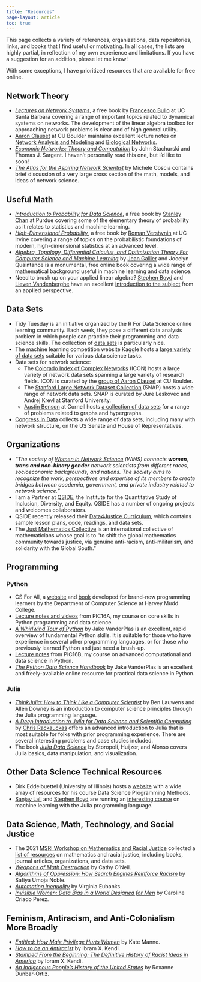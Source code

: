 ```yaml
---
title: "Resources"
page-layout: article
toc: true
---
```


This page collects a variety of references, organizations, data repositories, links, and books that I find useful or motivating. In all cases, the lists are highly partial, in reflection of my own experience and limitations. If you have a suggestion for an addition, please let me know! 

With some exceptions, I have prioritized resources that are available for free online. 

## Network Theory

- [*Lectures on Network Systems*](http://motion.me.ucsb.edu/book-lns/), a free book by [Francesco Bullo](http://motion.me.ucsb.edu/) at UC Santa Barbara covering a range of important topics related to dynamical systems on networks. The development of the linear algebra toolbox for approaching network problems is clear and of high general utility.   
- [Aaron Clauset](https://aaronclauset.github.io/) at CU Boulder maintains excellent lecture notes on [Network Analysis and Modeling](https://aaronclauset.github.io/courses/5352/) and [Biological Networks](https://aaronclauset.github.io/courses/3352/). 
- [*Economic Networks: Theory and Computation*](https://arxiv.org/pdf/2203.11972.pdf) by John Stachurski and Thomas J. Sargent. I haven’t personally read this one, but I'd like to soon! 
- [*The Atlas for the Aspiring Network Scientist*](https://arxiv.org/pdf/2101.00863.pdf) by Michele Coscia contains brief discussion of a very large cross section of the math, models, and ideas of network science. 

## Useful Math

- [*Introduction to Probability for Data Science*](https://probability4datascience.com/?source=techstories.org), a free book by [Stanley Chan](https://engineering.purdue.edu/ChanGroup/stanleychan.html) at Purdue covering some of the elementary theory of probability as it relates to statistics and machine learning. 
- [*High-Dimensional Probability*](https://www.math.uci.edu/~rvershyn/papers/HDP-book/HDP-book.pdf), a free book by [Roman Vershynin](https://www.math.uci.edu/~rvershyn/) at UC Irvine covering a range of topics on the probabilistic foundations of modern, high-dimensional statistics at an advanced level. 
- [*Algebra, Topology, Differential Calculus, and Optimization Theory For Computer Science and Machine Learning*](https://www.cis.upenn.edu/~jean/math-deep.pdf) by [Jean Gallier](https://www.cis.upenn.edu/~jean/home.html) and Jocelyn Quaintance is a monumental, free online book covering a wide range of mathematical background useful in machine learning and data science. 
- Need to brush up on your applied linear algebra? [Stephen Boyd](https://web.stanford.edu/~boyd/) and [Lieven Vandenberghe](http://www.seas.ucla.edu/~vandenbe/) have an excellent [introduction to the subject](https://web.stanford.edu/~boyd/vmls/vmls.pdf) from an applied perspective.

## Data Sets

- Tidy Tuesday is an initiative organized by the R For Data Science online learning community. Each week, they pose a different data analysis problem in which people can practice their programming and data science skills. The collection of [data sets](https://github.com/rfordatascience/tidytuesday) is particularly nice. 
- The machine learning competition website Kaggle hosts a [large variety of data sets](https://www.kaggle.com/datasets) suitable for various data science tasks.  
- Data sets for network science: 
    - The [Colorado Index of Complex Networks](https://icon.colorado.edu/#!/) (ICON) hosts a large variety of network data sets spanning a large variety of research fields. ICON is curated by the [group of Aaron Clauset](https://aaronclauset.github.io) at CU Boulder. 
    - The [Stanford Large Network Dataset Collection](https://snap.stanford.edu/data/) (SNAP) hosts a wide range of network data sets. SNAP is curated by Jure Leskovec and Andrej Krevl at Stanford University. 
    - [Austin Benson](https://www.cs.cornell.edu/~arb/) at Cornell hosts [a collection of data sets](https://www.cs.cornell.edu/~arb/data/) for a range of problems related to graphs and hypergraphs. 
- [Congress In Data](https://www.congressindata.com) collects a wide range of data sets, including many with network structure, on the US Senate and House of Representatives. 

## Organizations

- *"The society of [Women in Network Science](https://www.networkscienceinstitute.org/wins) (WiNS) connects **women, trans and non-binary gender** network scientists from different races, socioeconomic backgrounds, and nations. The society aims to recognize the work, perspectives and expertise of its members to create bridges between academia, government, and private industry related to network science."* 
- I am a Partner at [QSIDE](https://qsideinstitute.org/), the Institute for the Quantitative Study of Inclusion, Diversity, and Equity. QSIDE has a number of ongoing projects and welcomes collaborators. 
- QSIDE recently released their [Data4Justice Curriculum](https://qsideinstitute.org/qside-data4justice-curriculum-outline/), which contains sample lesson plans, code, readings, and data sets. 
- The [Just Mathematics Collective](https://www.justmathematicscollective.net/) is an international collective of mathematicians whose goal is to "to shift the global mathematics community towards justice, via genuine anti-racism, anti-militarism, and solidarity with the Global South."

## Programming

### Python

- CS For All, a [website](https://www.cs.hmc.edu/twiki/bin/view/CSforAll) and [book](https://www.cs.hmc.edu/twiki/bin/view/CSforAll) developed for brand-new programming learners by the Department of Computer Science at Harvey Mudd College. 
- [Lecture notes and videos](https://philchodrow.github.io/PIC16A/schedule/) from PIC16A, my course on core skills in Python programming and data science. 
- [*A Whirlwind Tour of Python*](https://jakevdp.github.io/WhirlwindTourOfPython/) by Jake VanderPlas is an excellent, rapid overview of fundamental Python skills. It is suitable for those who have experience in several other programming languages, or for those who previously learned Python and just need a brush-up.  
- [Lecture notes](https://philchodrow.github.io/PIC16B/schedule/) from PIC16B, my course on advanced computational and data science in Python.  
- [*The Python Data Science Handbook*](https://jakevdp.github.io/PythonDataScienceHandbook/) by Jake VanderPlas is an excellent and freely-available online resource for practical data science in Python. 

### Julia

- [*ThinkJulia: How to Think Like a Computer Scientist*](https://benlauwens.github.io/ThinkJulia.jl/latest/book.html) by Ben Lauwens and Allen Downey is an introduction to computer science principles through the Julia programming language. 
- [*A Deep Introduction to Julia for Data Science and Scientific Computing
*](https://ucidatascienceinitiative.github.io/IntroToJulia/) by [Chris Rackauckas](https://www.stochasticlifestyle.com) offers an advanced introduction to Julia that is most suitable for folks with prior programming experience. There are several interesting problems and case studies included. 
- The book [*Julia Data Science*](https://juliadatascience.io) by Storopoli, Huijzer, and Alonso covers Julia basics, data manipulation, and visualization. 


## Other Data Science Technical Resources 

- Dirk Eddelbuettel (University of Illinois) hosts a [website](https://stat447.com) with a wide array of resources for his course Data Science Programming Methods.
- [Sanjay Lall](http://lall.stanford.edu/) and [Stephen Boyd](http://web.stanford.edu/~boyd) are running an [interesting course](http://ee104.stanford.edu) on machine learning with the Julia programming language. 

## Data Science, Math, Technology, and Social Justice

- The 2021 [MSRI Workshop on Mathematics and Racial Justice](https://www.msri.org/workshops/1012) collected a [list of resources](https://docs.google.com/document/d/1-40eCiJdlOIxDWnALv-kqO5-0c5NH1M857-_kTj-GeE/edit?usp=sharing) on mathematics and racial justice, including books, journal articles, organizations, and data sets.
- [*Weapons of Math Destruction*](https://bookshop.org/books/weapons-of-math-destruction-how-big-data-increases-inequality-and-threatens-democracy/9780553418835) by Cathy O'Neil.
- [*Algorithms of Oppression: How Search Engines Reinforce Racism*](https://bookshop.org/books/algorithms-of-oppression-how-search-engines-reinforce-racism/9781479837243) by Safiya Umoja Noble.
- [*Automating Inequality*](https://bookshop.org/books/automating-inequality-how-high-tech-tools-profile-police-and-punish-the-poor/9781250215789) by Virginia Eubanks.
- [*Invisible Women: Data Bias in a World Designed for Men*](https://bookshop.org/books/invisible-women-data-bias-in-a-world-designed-for-men/9781419735219) by Caroline Criado Perez. 

## Feminism, Antiracism, and Anti-Colonialism More Broadly

- [*Entitled: How Male Privilege Hurts Women*](https://bookshop.org/books/entitled-how-male-privilege-hurts-women/9781984826558) by Kate Manne. 
- [*How to be an Antiracist*](https://bookshop.org/books/how-to-be-an-antiracist/9780525509288) by Ibram X. Kendi. 
- [*Stamped From the Beginning: The Definitive History of Racist Ideas in America*](https://bookshop.org/books/stamped-from-the-beginning-the-definitive-history-of-racist-ideas-in-america-9781568585987/9781568585987) by Ibram X. Kendi.
- [*An Indigenous People's History of the United States*](https://bookshop.org/books/an-indigenous-peoples-history-of-the-united-states/9780807057834) by Roxanne Dunbar-Ortiz. 